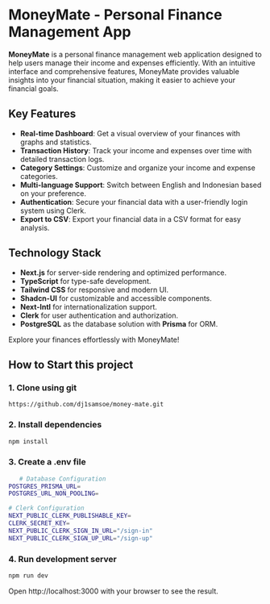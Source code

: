 # MoneyMate - Personal Finance Management App

**MoneyMate** is a personal finance management web application designed to help users manage their income and expenses efficiently. With an intuitive interface and comprehensive features, MoneyMate provides valuable insights into your financial situation, making it easier to achieve your financial goals.

## Key Features

- **Real-time Dashboard**: Get a visual overview of your finances with graphs and statistics.
- **Transaction History**: Track your income and expenses over time with detailed transaction logs.
- **Category Settings**: Customize and organize your income and expense categories.
- **Multi-language Support**: Switch between English and Indonesian based on your preference.
- **Authentication**: Secure your financial data with a user-friendly login system using Clerk.
- **Export to CSV**: Export your financial data in a CSV format for easy analysis.

## Technology Stack

- **Next.js** for server-side rendering and optimized performance.
- **TypeScript** for type-safe development.
- **Tailwind CSS** for responsive and modern UI.
- **Shadcn-UI** for customizable and accessible components.
- **Next-Intl** for internationalization support.
- **Clerk** for user authentication and authorization.
- **PostgreSQL** as the database solution with **Prisma** for ORM.

Explore your finances effortlessly with MoneyMate!

## How to Start this project

### 1. Clone using git

```git
https://github.com/dj1samsoe/money-mate.git
```

### 2. Install dependencies

```bash
npm install
```

### 3. Create a .env file

```bash
   # Database Configuration
POSTGRES_PRISMA_URL=
POSTGRES_URL_NON_POOLING=

# Clerk Configuration
NEXT_PUBLIC_CLERK_PUBLISHABLE_KEY=
CLERK_SECRET_KEY=
NEXT_PUBLIC_CLERK_SIGN_IN_URL="/sign-in"
NEXT_PUBLIC_CLERK_SIGN_UP_URL="/sign-up"

```

### 4. Run development server

```bash
npm run dev
```

Open http://localhost:3000 with your browser to see the result.
